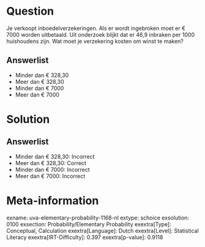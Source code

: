 Question
========

Je verkoopt inboedelverzekeringen. Als er wordt ingebroken moet er €
7000 worden uitbetaald. Uit onderzoek blijkt dat er 46,9 inbraken per
1000 huishoudens zijn. Wat moet je verzekering kosten om winst te maken?

Answerlist
----------

* Minder dan € 328,30
* Meer dan € 328,30
* Minder dan € 7000
* Meer dan € 7000

Solution
========

Answerlist
----------

* Minder dan € 328,30: Incorrect
* Meer dan € 328,30: Correct
* Minder dan € 7000: Incorrect
* Meer dan € 7000: Incorrect

Meta-information
================
exname: uva-elementary-probability-1168-nl
extype: schoice
exsolution: 0100
exsection: Probability/Elementary Probability 
exextra[Type]: Conceptual, Calculation
exextra[Language]: Dutch
exextra[Level]: Statistical Literacy
exextra[IRT-Difficulty]: 0.397
exextra[p-value]: 0.9118
